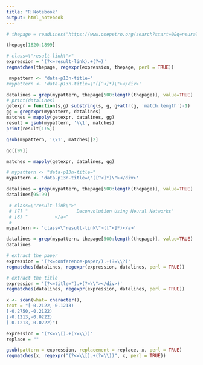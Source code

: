 ```yaml
---
title: "R Notebook"
output: html_notebook
---
```


```r
# thepage = readLines("https://www.onepetro.org/search?start=0&q=neural+networks&from_year=&peer_reviewed=&published_between=&rows=100&to_year=")

thepage[1820:1899]
```

```r
# class=\"result-link\">"
expression = '(?<=result-link).+(?=)'
regmatches(thepage, regexpr(expression, thepage, perl = TRUE))
```

```r


 mypattern <- "data-p13n-title="
#mypattern <- 'data-p13n-title=\"([^<]*)\"></div>'

datalines = grep(mypattern, thepage[500:length(thepage)], value=TRUE)
# print(datalines)
getexpr = function(s,g) substring(s, g, g+attr(g, 'match.length')-1)
gg = gregexpr(mypattern, datalines)
matches = mapply(getexpr, datalines, gg)
result = gsub(mypattern, '\\1', matches)
print(result[1:5])
```


```r
gsub(mypattern, '\\1', matches)[2]
```



```r
gg[[99]]
```

```r
matches = mapply(getexpr, datalines, gg)

```


```r
# mypattern <- "data-p13n-title="
mypattern <- 'data-p13n-title=\"([^<]*)\"></div>'

datalines = grep(mypattern, thepage[500:length(thepage)], value=TRUE)
datalines[95:99]
```

```r
 # class=\"result-link\">"
 # [7] "                  Deconvolution Using Neural Networks"                                                                                                                                                                                                          
 # [8] "          </a>"  
 # 
mypattern <- 'class=\"result-link\">([^<]*)</a>'

datalines = grep(mypattern, thepage[500:length(thepage)], value=TRUE)
datalines
```



```r
# extract the paper
expression = '(?<=conference-paper/).+(?=\\?)'
regmatches(datalines, regexpr(expression, datalines, perl = TRUE))
```




```r
# extract the title
expression = '(?<=title=").+(?=\\"></div>)'
regmatches(datalines, regexpr(expression, datalines, perl = TRUE))
```


```r
x <- scan(what= character(), 
text = "[-0.2122,-0.1213)
[-0.2750,-0.2122)
[-0.1213,-0.0222)
[-0.1213,-0.0222)")

expression = "(?<=\\[).+(?=\\))"
replace = ""

gsub(pattern = expression, replacement = replace, x, perl = TRUE)
regmatches(x, regexpr("(?<=\\[).+(?=\\))", x, perl = TRUE))
```